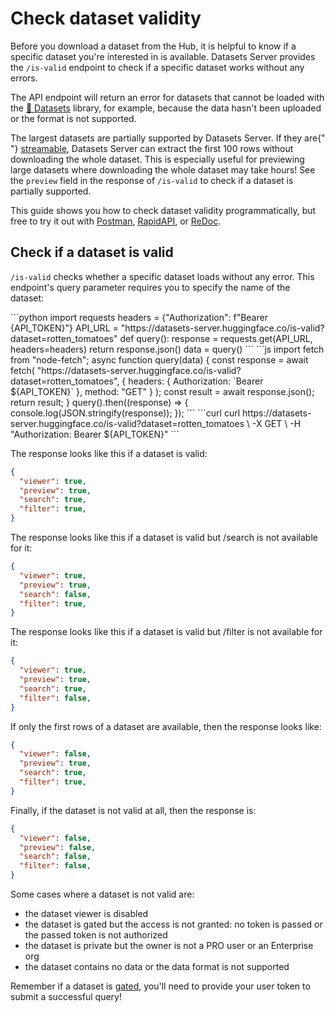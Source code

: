 # Check dataset validity

Before you download a dataset from the Hub, it is helpful to know if a specific dataset you're interested in is available. Datasets Server provides the `/is-valid` endpoint to check if a specific dataset works without any errors.

The API endpoint will return an error for datasets that cannot be loaded with the [🤗 Datasets](https://github.com/huggingface/datasets) library, for example, because the data hasn't been uploaded or the format is not supported.

<Tip warning={true}>
  The largest datasets are partially supported by Datasets Server. If they are{" "}
  <a href="https://huggingface.co/docs/datasets/stream">streamable</a>, Datasets
  Server can extract the first 100 rows without downloading the whole dataset.
  This is especially useful for previewing large datasets where downloading the
  whole dataset may take hours! See the <code>preview</code> field in the
  response of <code>/is-valid</code> to check if a dataset is partially
  supported.
</Tip>

This guide shows you how to check dataset validity programmatically, but free to try it out with [Postman](https://www.postman.com/huggingface/workspace/hugging-face-apis/request/23242779-17b761d0-b2b8-4638-a4f7-73be9049c324), [RapidAPI](https://rapidapi.com/hugging-face-hugging-face-default/api/hugging-face-datasets-api), or [ReDoc](https://redocly.github.io/redoc/?url=https://datasets-server.huggingface.co/openapi.json#operation/isValidDataset).

## Check if a dataset is valid

`/is-valid` checks whether a specific dataset loads without any error. This endpoint's query parameter requires you to specify the name of the dataset:

<inferencesnippet>
<python>
```python
import requests
headers = {"Authorization": f"Bearer {API_TOKEN}"}
API_URL = "https://datasets-server.huggingface.co/is-valid?dataset=rotten_tomatoes"
def query():
    response = requests.get(API_URL, headers=headers)
    return response.json()
data = query()
```
</python>
<js>
```js
import fetch from "node-fetch";
async function query(data) {
    const response = await fetch(
        "https://datasets-server.huggingface.co/is-valid?dataset=rotten_tomatoes",
        {
            headers: { Authorization: `Bearer ${API_TOKEN}` },
            method: "GET"
        }
    );
    const result = await response.json();
    return result;
}
query().then((response) => {
    console.log(JSON.stringify(response));
});
```
</js>
<curl>
```curl
curl https://datasets-server.huggingface.co/is-valid?dataset=rotten_tomatoes \
        -X GET \
        -H "Authorization: Bearer ${API_TOKEN}"
```
</curl>
</inferencesnippet>

The response looks like this if a dataset is valid:

```json
{
  "viewer": true,
  "preview": true,
  "search": true,
  "filter": true,
}
```

The response looks like this if a dataset is valid but /search is not available for it:

```json
{
  "viewer": true,
  "preview": true,
  "search": false,
  "filter": true,
}
```

The response looks like this if a dataset is valid but /filter is not available for it:

```json
{
  "viewer": true,
  "preview": true,
  "search": true,
  "filter": false,
}
```

If only the first rows of a dataset are available, then the response looks like:

```json
{
  "viewer": false,
  "preview": true,
  "search": true,
  "filter": true,
}
```

Finally, if the dataset is not valid at all, then the response is:

```json
{
  "viewer": false,
  "preview": false,
  "search": false,
  "filter": false,
}
```

Some cases where a dataset is not valid are:

- the dataset viewer is disabled
- the dataset is gated but the access is not granted: no token is passed or the passed token is not authorized
- the dataset is private but the owner is not a PRO user or an Enterprise org
- the dataset contains no data or the data format is not supported

<Tip>
  Remember if a dataset is <a href="./quick_start#gated-datasets">gated</a>,
  you'll need to provide your user token to submit a successful query!
</Tip>
